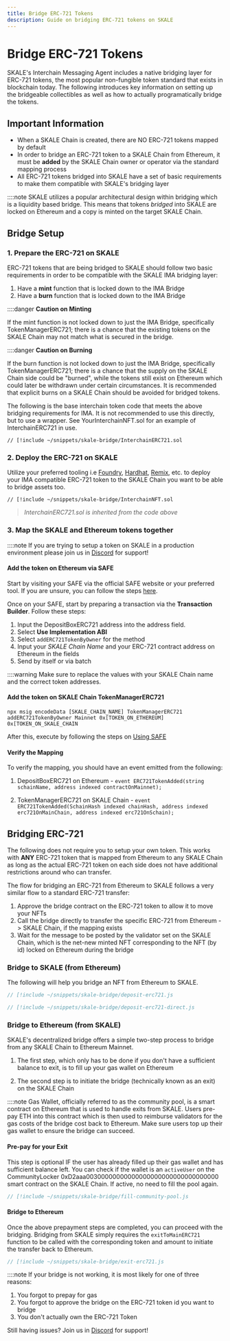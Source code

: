 ```yaml
---
title: Bridge ERC-721 Tokens
description: Guide on bridging ERC-721 tokens on SKALE
---
```



# Bridge ERC-721 Tokens

SKALE's Interchain Messaging Agent includes a native bridging layer for ERC-721 tokens, the most popular non-fungible token standard
that exists in blockchain today. The following introduces key information on setting up the bridgeable collectibles as well as how
to actually programatically bridge the tokens.

## Important Information

- When a SKALE Chain is created, there are NO ERC-721 tokens mapped by default
- In order to bridge an ERC-721 token to a SKALE Chain from Ethereum, it must be **added** by the SKALE Chain owner or operator
via the standard mapping process
- All ERC-721 tokens bridged into SKALE have a set of basic requirements to make them compatible with SKALE's bridging layer

::::note
SKALE utilizes a popular architectural design within bridging which is a liquidity based bridge.
This means that tokens *bridged* into SKALE are locked on Ethereum and a copy is minted on the target SKALE Chain.


## Bridge Setup

### 1. Prepare the ERC-721 on SKALE

ERC-721 tokens that are being bridged to SKALE should follow two basic requirements in order to be compatible with the SKALE IMA
bridging layer:

1. Have a **mint** function that is locked down to the IMA Bridge
2. Have a **burn** function that is locked down to the IMA Bridge

::::danger
**Caution on Minting**

If the mint function is not locked down to just the IMA Bridge, specifically TokenManagerERC721; there is a chance that
the existing tokens on the SKALE Chain may not match what is secured in the bridge.


::::danger
**Caution on Burning**

If the burn function is not locked down to just the IMA Bridge, specifically TokenManagerERC721; there is a chance that
the supply on the SKALE Chain side could be "burned", while the tokens still exist on Ethereum which could later be withdrawn under certain circumstances. It is recommended that explicit burns on a SKALE Chain should be avoided for bridged tokens.


The following is the base interchain token code that meets the above bridging requirements for IMA. It is not recommended to use this directly, but to use a wrapper. See YourInterchainNFT.sol for an example of InterchainERC721 in use.

```solidity title="InterchainERC721.sol"
// [!include ~/snippets/skale-bridge/InterchainERC721.sol
```
### 2. Deploy the ERC-721 on SKALE

Utilize your preferred tooling i.e [Foundry](https://getfoundry.sh), [Hardhat](https://hardhat.org), [Remix](https://remix.ethereum.org/#lang=en&optimize=false&runs=200&evmVersion=paris&version=soljson-v0.8.19+commit.7dd6d404.js), etc. to deploy your IMA compatible ERC-721 token to the SKALE Chain you want to be able to bridge assets too.

```solidity title="YourInterchainNFT.sol"
// [!include ~/snippets/skale-bridge/InterchainNFT.sol
```

> *InterchainERC721.sol is inherited from the code above*

### 3. Map the SKALE and Ethereum tokens together

::::note
If you are trying to setup a token on SKALE in a production environment please join us in [Discord](https://discord.gg/skale) for support!


#### Add the token on Ethereum via SAFE

Start by visiting your SAFE via the official SAFE website or your preferred tool. If you are unsure, you can follow the steps [here](/skale-chain/run-a-skale-chain/using-safe).

Once on your SAFE, start by preparing a transaction via the **Transaction Builder**. Follow these steps:

1. Input the DepositBoxERC721 address into the address field.
2. Select **Use Implementation ABI**
3. Select `addERC721TokenByOwner` for the method
4. Input your *SKALE Chain Name* and your ERC-721 contract address on Ethereum in the fields
5. Send by itself or via batch

::::warning
Make sure to replace the values with your SKALE Chain name and the correct token addresses.


#### Add the token on SKALE Chain TokenManagerERC721


```shell title="Multisigwallet CLI
npx msig encodeData [SKALE_CHAIN_NAME] TokenManagerERC721 addERC721TokenByOwner Mainnet 0x[TOKEN_ON_ETHEREUM] 0x[TOKEN_ON_SKALE_CHAIN
```

After this, execute by following the steps on [Using SAFE](/skale-chain/run-a-skale-chain/using-safe#submit-transaction-to-safe)


#### Verify the Mapping

To verify the mapping, you should have an event emitted from the following:

1. DepositBoxERC721 on Ethereum - `event ERC721TokenAdded(string schainName, address indexed contractOnMainnet);`

2. TokenManagerERC721 on SKALE Chain - `event ERC721TokenAdded(SchainHash indexed chainHash, address indexed erc721OnMainChain, address indexed erc721OnSchain);`

## Bridging ERC-721

The following does not require you to setup your own token. This works with **ANY** ERC-721 token that is mapped from Ethereum to any SKALE Chain as long as the actual ERC-721 token on each side does not have additional restrictions around who can transfer.

The flow for bridging an ERC-721 from Ethereum to SKALE follows a very similar flow to a standard ERC-721 transfer:

1. Approve the bridge contract on the ERC-721 token to allow it to move your NFTs
2. Call the bridge directly to transfer the specific ERC-721 from Ethereum -> SKALE Chain, if the mapping exists
3. Wait for the message to be posted by the validator set on the SKALE Chain, which is the net-new minted NFT corresponding to the NFT (by id) locked on Ethereum during the bridge

### Bridge to SKALE (from Ethereum)

The following will help you bridge an NFT from Ethereum to SKALE.



```js title="bridge.js
// [!include ~/snippets/skale-bridge/deposit-erc721.js
```

```js title="bridgeDirect.js
// [!include ~/snippets/skale-bridge/deposit-erc721-direct.js
```



### Bridge to Ethereum (from SKALE)

SKALE's decentralized bridge offers a simple two-step process to bridge from any SKALE Chain to Ethereum Mainnet.

1. The first step, which only has to be done if you don't have a sufficient balance to exit, is to fill up your gas wallet on Ethereum

2. The second step is to initiate the bridge (technically known as an exit) on the SKALE Chain


::::note
Gas Wallet, officially referred to as the community pool, is a smart contract on Ethereum that is used to handle exits from SKALE. Users pre-pay ETH into this contract which is then used to reimburse validators for the gas costs of the bridge cost back to Ethereum. Make sure users top up their gas wallet to ensure the bridge can succeed.


#### Pre-pay for your Exit

This step is optional IF the user has already filled up their gas wallet and has sufficient balance left.
You can check if the wallet is an `activeUser` on the CommunityLocker 0xD2aaa00300000000000000000000000000000000 smart contract on the SKALE Chain. If active, no need to fill the pool again.

```js title="fillCommunityPool.js"
// [!include ~/snippets/skale-bridge/fill-community-pool.js
```

#### Bridge to Ethereum

Once the above prepayment steps are completed, you can proceed with the bridging.
Bridging from SKALE simply requires the `exitToMainERC721` function to be called with the corresponding token and amount to initiate the transfer back to Ethereum.

```js title="exit.js"
// [!include ~/snippets/skale-bridge/exit-erc721.js
```

::::note
If your bridge is not working, it is most likely for one of three reasons:

1. You forgot to prepay for gas
2. You forgot to approve the bridge on the ERC-721 token id you want to bridge
3. You don't actually own the ERC-721 Token

Still having issues? Join us in [Discord](https://discord.gg/skale) for support!
